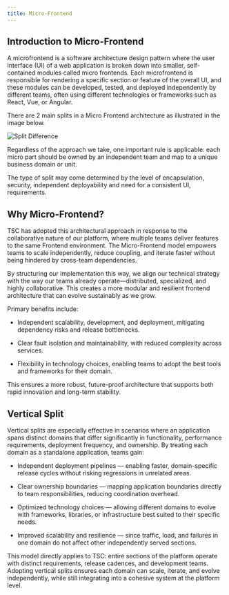 ```yaml
---
title: Micro-Frontend
---
```


## Introduction to Micro-Frontend

A microfrontend is a software architecture design pattern where the user interface (UI) of a web application is broken down into smaller, self-contained modules called micro frontends.
Each microfrontend is responsible for rendering a specific section or feature of the overall UI, and these modules can be developed, tested, and deployed independently by different teams, often using different technologies or frameworks such as React, Vue, or Angular.

There are 2 main splits in a Micro Frontend architecture as illustrated in the image below.

![Split Difference](./assets/diff-horizontal-vertical-split.jpg)

Regardless of the approach we take, one important rule is applicable: each micro part should be owned by an independent team and map to a unique business domain or unit.

The type of split may come determined by the level of encapsulation, security, independent deployability and need for a consistent UI, requirements.

## Why Micro-Frontend?

TSC has adopted this architectural approach in response to the collaborative nature of our platform, where multiple teams deliver features to the same Frontend environment. The Micro-Frontend model empowers teams to scale independently, reduce coupling, and iterate faster without being hindered by cross-team dependencies.

By structuring our implementation this way, we align our technical strategy with the way our teams already operate—distributed, specialized, and highly collaborative. This creates a more modular and resilient frontend architecture that can evolve sustainably as we grow.

Primary benefits include:

- Independent scalability, development, and deployment, mitigating dependency risks and release bottlenecks.

- Clear fault isolation and maintainability, with reduced complexity across services.

- Flexibility in technology choices, enabling teams to adopt the best tools and frameworks for their domain.

This ensures a more robust, future-proof architecture that supports both rapid innovation and long-term stability.

## Vertical Split

Vertical splits are especially effective in scenarios where an application spans distinct domains that differ significantly in functionality, performance requirements, deployment frequency, and ownership. By treating each domain as a standalone application, teams gain:

- Independent deployment pipelines — enabling faster, domain-specific release cycles without risking regressions in unrelated areas.

- Clear ownership boundaries — mapping application boundaries directly to team responsibilities, reducing coordination overhead.

- Optimized technology choices — allowing different domains to evolve with frameworks, libraries, or infrastructure best suited to their specific needs.

- Improved scalability and resilience — since traffic, load, and failures in one domain do not affect other independently served sections.

This model directly applies to TSC: entire sections of the platform operate with distinct requirements, release cadences, and development teams. Adopting vertical splits ensures each domain can scale, iterate, and evolve independently, while still integrating into a cohesive system at the platform level.
